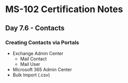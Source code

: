 # MS-102 Certification Notes
## Day 7.6 - Contacts

### Creating Contacts via Portals
* Exchange Admin Center
	* Mail Contact
	* Mail User
* Microsoft 365 Admin Center
* Bulk Import (.csv)